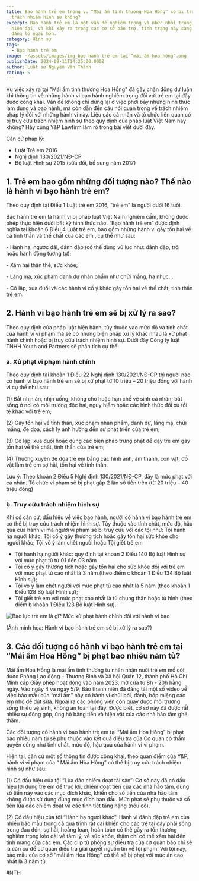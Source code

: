```yaml
---
title: Bạo hành trẻ em trong vụ “Mái ấm tình thương Hoa Hồng” có bị truy cứu
  trách nhiệm hình sự không?
excerpt: Bạo hành trẻ em là một vấn đề nghiêm trọng và nhức nhối trong xã hội
  hiện đại, và khi xảy ra trong các cơ sở bảo trợ, tình trạng này càng trở nên
  đáng lo ngại hơn.
category: Hình sự
tags:
  - Bạo hành trẻ em
image: ~/assets/images/img_bạo-hành-trẻ-em-tại-“mái-ấm-hoa-hồng”.png
publishDate: 2024-09-11T14:25:00.000Z
author: Luật sư Nguyễn Văn Thành
rating: 5
---
```

Vụ việc xảy ra tại "Mái ấm tình thương Hoa Hồng" đã gây chấn động dư luận khi thông tin về những hành vi bạo hành nghiêm trọng đối với trẻ em tại đây được công khai. Vấn đề không chỉ dừng lại ở việc phơi bày những hình thức lạm dụng và bạo hành, mà còn dẫn đến câu hỏi quan trọng về trách nhiệm pháp lý đối với những hành vi này. Liệu các cá nhân và tổ chức liên quan có bị truy cứu trách nhiệm hình sự theo quy định của pháp luật Việt Nam hay không? Hãy cùng Y&P Lawfirm làm rõ trong bài viết dưới đây.

Căn cứ pháp lý:

* Luật Trẻ em 2016
* Nghị định 130/2021/NĐ-CP
* Bộ luật Hình sự 2015 (sửa đổi, bổ sung năm 2017)

## 1. Trẻ em bao gồm những đối tượng nào? Thế nào là hành vi bạo hành trẻ em?

Theo quy định tại Điều 1 Luật trẻ em 2016, “trẻ em” là người dưới 16 tuổi.

Bạo hành trẻ em là hành vi bị pháp luật Việt Nam nghiêm cấm, không được phép thực hiện dưới bất kỳ hình thức nào. “Bạo hành trẻ em” được định nghĩa tại khoản 6 Điều 4 Luật trẻ em, bao gồm những hành vi gây tổn hại về cả tinh thần và thể chất của các em , cụ thể như sau:

\- Hành hạ, ngược đãi, đánh đập (có thể dùng vũ lực như: đánh đập, trói hoặc hành động tương tự);

\- Xâm hại thân thể, sức khỏe;

\- Lăng mạ, xúc phạm danh dự nhân phẩm như chửi mắng, hạ nhục…

\- Cô lập, xua đuổi và các hành vi cố ý khác gây tổn hại về thể chất, tinh thần trẻ em.

## 2. Hành vi bạo hành trẻ em sẽ bị xử lý ra sao?

Theo quy định của pháp luật hiện hành, tùy thuộc vào mức độ và tính chất của hành vi vi phạm mà sẽ có những biện pháp xử lý khác nhau là xử phạt hành chính hoặc bị truy cứu trách nhiệm hình sự. Dưới đây Công ty luật TNHH Youth and Partners sẽ phân tích cụ thể:

### a. Xử phạt vi phạm hành chính

Theo quy định tại khoản 1 Điều 22 Nghị định 130/2021/NĐ-CP thì người nào có hành vi bạo hành trẻ em sẽ bị xử phạt từ 10 triệu – 20 triệu đồng với hành vi cụ thể như sau:

(1)  Bắt nhịn ăn, nhịn uống, không cho hoặc hạn chế vệ sinh cá nhân; bắt sống ở nơi có môi trường độc hại, nguy hiểm hoặc các hình thức đối xử tồi tệ khác với trẻ em;

(2)  Gây tổn hại về tinh thần, xúc phạm nhân phẩm, danh dự, lăng mạ, chửi mắng, đe dọa, cách ly ảnh hưởng đến sự phát triển của trẻ em;

(3)  Cô lập, xua đuổi hoặc dùng các biện pháp trừng phạt để dạy trẻ em gây tổn hại về thể chất, tinh thần của trẻ em;

(4)  Thường xuyên đe dọa trẻ em bằng các hình ảnh, âm thanh, con vật, đồ vật làm trẻ em sợ hãi, tổn hại về tinh thần.

Lưu ý: Theo khoản 2 Điều 5 Nghị định 130/2021/NĐ-CP, đây là mức phạt với cá nhân. Tổ chức vi phạm sẽ bị phạt gấp 2 lần số tiền trên (từ 20 triệu – 40 triệu đồng)

### b. Truy cứu trách nhiệm hình sự

Khi có căn cứ, dấu hiệu về việc bạo hành, người có hành vi bạo hành trẻ em  có thể bị truy cứu trách nhiệm hình sự. Tùy thuộc vào tính chất, mức độ, hậu quả của hành vi mà người vi phạm sẽ bị truy cứu với các tội như: Tội hành hạ người khác; Tội cố ý gây thương tích hoặc gây tổn hại sức khỏe cho người khác; Tội vô ý làm chết người hoặc Tội giết trẻ em

* Tội hành hạ người khác: quy định tại khoản 2 Điều 140 Bộ luật Hình sự với mức phạt tù từ 01 đến 03 năm
* Tội cố ý gây thương tích hoặc gây tổn hại cho sức khỏe đối với trẻ em với mức phạt tù cao nhất là 3 năm (theo điểm c khoản 1 Điều 134 Bộ luật Hình sự);
* Tội vô ý làm chết người với mức phạt tù cao nhất là 5 năm (theo khoản 1 Điều 128 Bộ luật Hình sự);
* Tội giết trẻ em với mức phạt cao nhất là tù chung thân hoặc tử hình (theo điểm b khoản 1 Điều 123 Bộ luật Hình sự).

![Bạo lực trẻ em là gì? Mức xử phạt hành chính đối với hành vi bạo](~/assets/images/bao-luc-tre-em.jpg "Bạo lực trẻ em là gì? Mức xử phạt hành chính đối với hành vi bạo")

(Ảnh minh họa: Hành vi bạo hành trẻ em sẽ bị xử lý ra sao?)

## 3. Các đối tượng có hành vi bạo hành trẻ em tại “Mái ấm Hoa Hồng” bị phạt bao nhiêu năm tù?

Mái ấm Hoa Hồng là mái ấm tình thương tư nhân nhận nuôi trẻ em mồ côi được Phòng Lao động – Thương Binh và Xã hội Quận 12, thành phố Hồ Chí Minh cấp Giấy phép hoạt động vào năm 2023, mở cửa từ 8h - 20h hằng ngày. Vào ngày 4 và ngày 5/9, Báo thanh niên đã đăng tải một số video về việc bảo mẫu của “mái ấm” này có hành vi chửi bới, đánh, bóp miệng các em nhỏ để đút sữa. Ngoài ra các phóng viên còn quay được môi trường sống thiếu vệ sinh, không an toàn tại đây. Được biết, cơ sở này đã được rất nhiều sự đóng góp, ủng hộ bằng tiền và hiện vật của các nhà hảo tâm ghé thăm.

Các đối tượng có hành vi bạo hành trẻ em tại “Mái ấm Hoa Hồng” bị phạt bao nhiêu năm tù sẽ phụ thuộc vào kết quả điều tra của Cơ quan có thẩm quyền cũng như tính chất, mức độ, hậu quả của hành vi vi phạm.

Hiện tại, căn cứ một số thông tin được công khai, theo quan điểm của Y&P, hành vi vi phạm của “ Mái ấm Hòa Hồng” có thể bị truy cứu trách nhiệm hình sự như sau:

(1)  Có dấu hiệu của tội “Lừa đảo chiếm đoạt tài sản”: Cơ sở này đã có dấu hiệu lợi dụng trẻ em để trục lợi, chiếm đoạt tiền của các nhà hảo tâm, dùng số tiền này vào các mục đích khác, khiến cho số tiền của nhà hảo tâm không được sử dụng đúng mục đích ban đầu. Mức phạt sẽ phụ thuộc và số tiền lừa đảo chiếm đoạt và các tình tiết tăng nặng (nếu có).

(2)  Có dấu hiệu của tội “Hành hạ người khác”: Hành vi đánh đập trẻ em của nhiều bảo mẫu trong cả quá trình rất dài khiến cho các trẻ tại đây phải sống trong đau đớn, sợ hãi, hoảng loạn, hoàn toàn có thể gây ra tổn thương nghiêm trọng kéo dài về tâm lý, về sức khỏe, thậm chí có thể xâm hại đến tính mạng của các em. Các clip từ phóng sự điều tra của cơ quan báo chí sẽ là căn cứ để cơ quan điều tra giải quyết nguồn tin về tội phạm. Với tội này, bảo mẫu của cơ sở “mái ấm Hoa Hồng” có thể sẽ bị phạt với mức án cao nhất là 3 năm tù.

\#NTH
